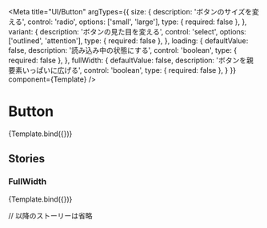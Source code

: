

<Meta
  title="UI/Button"
  argTypes={{
    size: {
      description: 'ボタンのサイズを変える',
      control: 'radio',
      options: ['small', 'large'],
      type: { required: false },
    },
    variant: {
      description: 'ボタンの見た目を変える',
      control: 'select',
      options: ['outlined', 'attention'],
      type: { required: false },
    },
    loading: {
      defaultValue: false,
      description: '読み込み中の状態にする',
      control: 'boolean',
      type: { required: false },
    },
    fullWidth: {
      defaultValue: false,
      description: 'ボタンを親要素いっぱいに広げる',
      control: 'boolean',
      type: { required: false },
    }
  }}
  component={Template} />

# Button

<Description of={Button} />

<Canvas withSource="open">
  <Story
    name="Default"
  >
    {Template.bind({})}
  </Story>
</Canvas>

<ArgsTable story="Default" />


## Stories

### FullWidth

<Canvas withSource="open">
  <Story
    name="FullWidth"
    args={{
      fullWidth: true,
    }}>
    {Template.bind({})}
  </Story>
</Canvas>

// 以降のストーリーは省略
